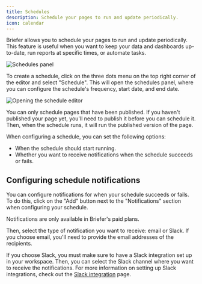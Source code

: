 ```yaml
---
title: Schedules
description: Schedule your pages to run and update periodically.
icon: calendar
---
```


Briefer allows you to schedule your pages to run and update periodically. This feature is useful when you want to keep your data and dashboards up-to-date, run reports at specific times, or automate tasks.

<Frame caption="The schedules panel.">
  <img src="/images/schedules-panel.png" alt="Schedules panel" />
</Frame>

To create a schedule, click on the three dots menu on the top right corner of the editor and select "Schedule". This will open the schedules panel, where you can configure the schedule's frequency, start date, and end date.

<Frame caption="Opening the schedule editor">
  <img src="/images/open-schedules.png" alt="Opening the schedule editor" />
</Frame>

<Warning>You can only schedule pages that have been published. If you haven't published your page yet, you'll need to publish it before you can schedule it. Then, when the schedule runs, it will run the published version of the page.</Warning>

When configuring a schedule, you can set the following options:

- When the schedule should start running.
- Whether you want to receive notifications when the schedule succeeds or fails.

## Configuring schedule notifications

You can configure notifications for when your schedule succeeds or fails. To do this, click on the "Add" button next to the "Notifications" section when configuring your schedule.

<Note>Notifications are only available in Briefer's paid plans.</Note>

Then, select the type of notification you want to receive: email or Slack. If you choose email, you'll need to provide the email addresses of the recipients.

If you choose Slack, you must make sure to have a Slack integration set up in your workspace. Then, you can select the Slack channel where you want to receive the notifications. For more information on setting up Slack integrations, check out the [Slack integration](/product/slack-integration) page.
